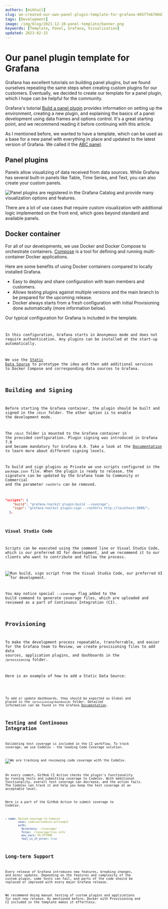 ```yaml
---
authors: [mikhail]
slug: we-created-our-own-panel-plugin-template-for-grafana-665f7e6760d1/
tags: [Development]
image: /img/blog/2021-12-10-panel-template/banner.png
keywords: [Template, Panel, Grafana, Visualization]
updated: 2023-02-15
---
```



# Our panel plugin template for Grafana

Grafana has excellent tutorials on building panel plugins, but we found ourselves repeating the same steps when creating custom plugins for our customers. Eventually, we decided to create our template for a panel plugin, which I hope can be helpful for the community.

<!--truncate-->

Grafana's tutorial [Build a panel plugin](https://grafana.com/tutorials/build-a-panel-plugin/) provides information on setting up the environment, creating a new plugin, and explaining the basics of a panel development using data frames and options control. It's a great starting point, and we recommend reading it before continuing with this article.

As I mentioned before, we wanted to have a template, which can be used as a base for a new panel with everything in place and updated to the latest version of Grafana. We called it the [ABC panel](https://github.com/VolkovLabs/volkovlabs-abc-panel).

## Panel plugins

Panels allow visualizing of data received from data sources. While Grafana has several built-in panels like Table, Time Series, and Text, you can also create your custom panels.

<Image
  title="Panel plugins are registered in the Grafana Catalog and provide many visualization options and features."
  src="/img/blog/2021-12-10-panel-template/panels.png"
/>

There are a lot of use cases that require custom visualization with additional logic implemented on the front end, which goes beyond standard and available panels.

## Docker container

For all of our developments, we use Docker and Docker Compose to orchestrate containers. [Compose](https://docs.docker.com/compose/) is a tool for defining and running multi-container Docker applications.

Here are some benefits of using Docker containers compared to locally installed Grafana.

- Easy to deploy and share configuration with team members and customers.
- Allows testing plugins against multiple versions and the main branch to be prepared for the upcoming release.
- Docker always starts from a fresh configuration with initial Provisioning done automatically (more information below).

Our typical configuration for Grafana is included in the template.

<Code
  url="https://github.com/VolkovLabs/volkovlabs-abc-panel/blob/main/docker-compose.yml"
  language="yaml"
/>

In this configuration, Grafana starts in Anonymous mode and does not require authentication. Any plugins can be installed at the start-up automatically.

We use the [Static Data Source](/plugins/volkovlabs-static-datasource/) to prototype the idea and then add additional services to Docker Compose and corresponding data sources to Grafana.

## Building and Signing

Before starting the Grafana container, the plugin should be built and signed in the `/dist` folder. The other option is to enable the development mode.

The `/dist` folder is mounted to the Grafana container in the provided configuration. Plugin signing was introduced in Grafana 7.0 and became mandatory for Grafana 8.0. Take a look at the [Documentation](https://grafana.com/docs/grafana/latest/developers/plugins/sign-a-plugin/) to learn more about different signing levels.

To build and sign plugins as Private we use scripts configured in the `package.json` file. When the plugin is ready to release, the signature can be updated by the Grafana team to Community or Commercial and the parameter `rootUrls` can be removed.

```json
"scripts": {
    "build": "grafana-toolkit plugin:build --coverage",
    "sign": "grafana-toolkit plugin:sign --rootUrls http://localhost:3000/",
  },
```

### Visual Studio Code

Scripts can be executed using the command line or Visual Studio Code, which is our preferred UI for development, and we recommend it to our clients who want to contribute and follow the process.

<Image
  title="Run build, sign script from the Visual Studio Code, our preferred UI for development."
  src="/img/blog/2021-12-10-panel-template/vscode.png"
/>

You may notice special `--coverage` flag added to the build command to generate coverage files, which are uploaded and reviewed as a part of Continuous Integration (CI).

## Provisioning

To make the development process repeatable, transferrable, and easier for the Grafana team to Review, we create provisioning files to add data sources, application plugins, and dashboards in the `/provisioning` folder.

Here is an example of how to add a Static Data Source:

<Code
  url="https://github.com/VolkovLabs/volkovlabs-abc-panel/blob/main/provisioning/datasources/datasources.yaml"
  language="yaml"
/>

To add or update dashboards, they should be exported as Global and placed in the `/provisioning/dashboards` folder. Detailed information can be found in the Grafana [Documentation](https://grafana.com/docs/grafana/latest/administration/provisioning/).

## Testing and Continuous Integration

Validating test coverage is included in the CI workflow. To track coverage, we use CodeCov - the leading Code Coverage solution.

<Image
  title="We are tracking and reviewing code coverage with the CodeCov."
  src="/img/blog/2021-12-10-panel-template/codecov.png"
/>

On every commit, GitHub CI Action checks the plugin's functionality by running tests and submitting coverage to CodeCov. With additional functionality, overall test coverage can decrease, and the action fails. The CodeCov can track it and help you keep the test coverage at an acceptable level.

Here is a part of the GitHub Action to submit coverage to CodeCov.

```yaml
- name: Upload coverage to Codecov
        uses: codecov/codecov-action@v2
        with:
          directory: ./coverage/
          files: ./coverage/lcov.info
          env_vars: OS,PYTHON
          fail_ci_if_error: true
```

## Long-term Support

Every release of Grafana introduces new features, breaking changes, and minor updates. Depending on the features and complexity of the custom plugin, some tests can fail, and parts of the code should be replaced or improved with every major Grafana release.

We recommend doing manual testing of custom plugins and applications for each new release. As mentioned before, Docker with Provisioning and CI included in the template makes it effortless.
